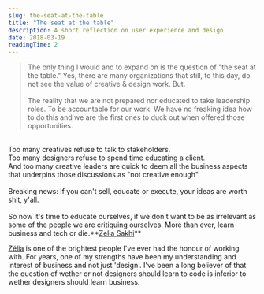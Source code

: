 ```yaml
---
slug: the-seat-at-the-table
title: "The seat at the table"
description: A short reflection on user experience and design.
date: 2018-03-19
readingTime: 2
---
```


>The only thing I would and to expand on is the question of "the seat at the table." Yes, there are many organizations that still, to this day, do not see the value of creative & design work. But.
<br /><br />
The reality that we are not prepared nor educated to take leadership roles. To be accountable for our work. We have no freaking idea how to do this and we are the first ones to duck out when offered those opportunities.
<br />
Too many creatives refuse to talk to stakeholders.<br />
Too many designers refuse to spend time educating a client.<br />
And too many creative leaders are quick to deem all the business aspects that underpins those discussions as "not creative enough".
<br /><br />
Breaking news: If you can't sell, educate or execute, your ideas are worth shit, y'all.
<br /><br />
So now it's time to educate ourselves, if we don't want to be as irrelevant as some of the people we are critiquing ourselves. More than ever, learn business and tech or die.**<a href="https://www.linkedin.com/feed/update/urn:li:activity:6378688861597499392">Zelia Sakhi</a>**

<a href="https://twitter.com/ilovegraphics">Zélia</a> is one of the brightest people I've ever had the honour of working with. For years, one of my strengths have been my understanding and interest of business and not just 'design'. I've been a long believer of that the question of wether or not designers should learn to code is inferior to wether designers should learn business.